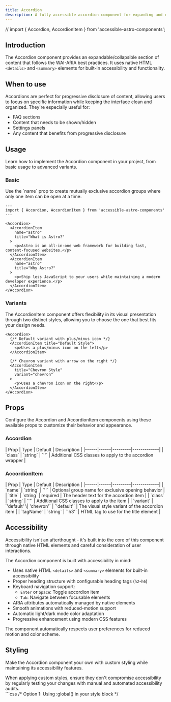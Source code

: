 ```yaml
---
title: Accordion
description: A fully accessible accordion component for expanding and collapsing content sections using native HTML elements.
---
```


// import { Accordion, AccordionItem } from 'accessible-astro-components';

## Introduction

The Accordion component provides an expandable/collapsible section of content that follows the WAI-ARIA best practices. It uses native HTML `<details>` and `<summary>` elements for built-in accessibility and functionality.

## When to use

Accordions are perfect for progressive disclosure of content, allowing users to focus on specific information while keeping the interface clean and organized. They're especially useful for:

- FAQ sections
- Content that needs to be shown/hidden
- Settings panels
- Any content that benefits from progressive disclosure

## Usage

Learn how to implement the Accordion component in your project, from basic usage to advanced variants.

### Basic

<Aside type="tip" title="Exclusive behavior">
  Use the `name` prop to create mutually exclusive accordion groups where only one item can be open at a time.
</Aside>

```astro ins={7}
---
import { Accordion, AccordionItem } from 'accessible-astro-components'
---

<Accordion>
  <AccordionItem 
    name="astro"
    title="What is Astro?"
  >
    <p>Astro is an all-in-one web framework for building fast, content-focused websites.</p>
  </AccordionItem>
  <AccordionItem 
    name="astro"
    title="Why Astro?"
  >
    <p>Ship less JavaScript to your users while maintaining a modern developer experience.</p>
  </AccordionItem>
</Accordion>
```

### Variants

The AccordionItem component offers flexibility in its visual presentation through two distinct styles, allowing you to choose the one that best fits your design needs.

```astro
<Accordion>
  {/* Default variant with plus/minus icon */}
  <AccordionItem title="Default Style">
    <p>Uses a plus/minus icon on the left</p>
  </AccordionItem>

  {/* Chevron variant with arrow on the right */}
  <AccordionItem 
    title="Chevron Style" 
    variant="chevron"
  >
    <p>Uses a chevron icon on the right</p>
  </AccordionItem>
</Accordion>
```

## Props

Configure the Accordion and AccordionItem components using these available props to customize their behavior and appearance.

### Accordion

<div class="props-wrapper">
| Prop | Type | Default | Description |
|------|------|---------|-------------|
| `class` | `string` | `''` | Additional CSS classes to apply to the accordion wrapper |
</div>

### AccordionItem

<div class="props-wrapper">
| Prop | Type | Default | Description |
|------|------|---------|-------------|
| `name` | `string` | `''` | Optional group name for exclusive opening behavior |
| `title` | `string` | required | The header text for the accordion item |
| `class` | `string` | `''` | Additional CSS classes to apply to the item |
| `variant` | `'default' \| 'chevron'` | `'default'` | The visual style variant of the accordion item |
| `tagName` | `string` | `'h3'` | HTML tag to use for the title element |
</div>

## Accessibility

Accessibility isn't an afterthought - it's built into the core of this component through native HTML elements and careful consideration of user interactions.

The Accordion component is built with accessibility in mind:

- Uses native HTML `<details>` and `<summary>` elements for built-in accessibility
- Proper heading structure with configurable heading tags (`h2`-`h6`)
- Keyboard navigation support:
  - `Enter` or `Space`: Toggle accordion item
  - `Tab`: Navigate between focusable elements
- ARIA attributes automatically managed by native elements
- Smooth animations with reduced-motion support
- Automatic light/dark mode color adaptation
- Progressive enhancement using modern CSS features

<Aside type="tip" title="User preferences">
  The component automatically respects user preferences for reduced motion and color scheme.
</Aside>

## Styling

Make the Accordion component your own with custom styling while maintaining its accessibility features.

<Aside type="caution" title="Accessibility considerations">
  When applying custom styles, ensure they don't compromise accessibility by regularly testing your changes with manual and automated accessibility audits.
</Aside>

<Tabs>
  <TabItem label="Custom CSS">
    ```css
    /* Option 1: Using :global() in your style block */
    <style>
      :global(.accordion .title) {
        font-size: 1.5rem;
        color: var(--sl-color-purple-600);
      }

      :global(.accordion .content) {
        padding: 2rem;
        background: light-dark(hsl(204 20% 94%), hsl(215 25% 15%));
      }
    </style>

    /* Option 2: Using is:global on the style tag */
    <style is:global>
      .accordion .title {
        font-size: 1.5rem;
        color: var(--sl-color-purple-600);
      }

      .accordion .content {
        padding: 2rem;
        background: light-dark(hsl(204 20% 94%), hsl(215 25% 15%));
      }
    </style>
    ```
  </TabItem>
  <TabItem label="Tailwind Classes">
    ```astro
    <Accordion class="border-2 border-dashed border-yellow-400 rounded-lg p-4">
      <AccordionItem 
        title="Styled with Tailwind" 
        class="hover:bg-yellow-50 dark:hover:bg-yellow-900"
      >
        Content
      </AccordionItem>
    </Accordion>
    ```
  </TabItem>
</Tabs>

<Aside type="note" title="Style scoping">
  Astro components use scoped styles by default. To override component styles, you'll need to use either `:global()` selectors or the `is:global` directive on your style tag.
</Aside>

## Interactive examples

See the Accordion component in action with these practical examples demonstrating different variants and styling options.

### Default Style

<div class="not-content">
  <Accordion>
    <AccordionItem title="What is an Accordion?" open>
      <p>An accordion is a vertically stacked set of interactive headings that each reveal a section of content.</p>
      <a href="#">Learn more about accordions</a>
    </AccordionItem>
    <AccordionItem title="When to use Accordions">
      <p>Use accordions to organize related content into collapsible sections, making it easier for users to digest information.</p>
    </AccordionItem>
    <AccordionItem title="Accessibility Benefits">
      <p>Accordions built with native HTML elements provide excellent keyboard navigation and screen reader support out of the box.</p>
    </AccordionItem>
    <AccordionItem title="Best Practices">
      <p>Keep accordion headers clear and concise. Ensure the content within each panel is relevant to its header.</p>
    </AccordionItem>
    <AccordionItem title="Browser Support">
      <p>The details and summary elements used in this accordion have excellent browser support across modern browsers.</p>
    </AccordionItem>
  </Accordion>
</div>

### Chevron Style

<div class="not-content">
  <Accordion>
    <AccordionItem 
      title="Getting Started" 
      variant="chevron"
    >
      <p>Begin by installing the component library using your package manager of choice.</p>
      <a href="#">View installation guide</a>
    </AccordionItem>
    <AccordionItem 
      title="Basic Configuration"
      variant="chevron"
    >
      <p>Configure the accordion component by passing the desired props and styling options.</p>
    </AccordionItem>
    <AccordionItem 
      title="Advanced Usage"
      variant="chevron"
    >
      <p>Learn about exclusive behavior, custom styling, and advanced interaction patterns.</p>
    </AccordionItem>
    <AccordionItem 
      title="Troubleshooting"
      variant="chevron"
    >
      <p>Common issues and their solutions when working with the accordion component.</p>
    </AccordionItem>
    <AccordionItem 
      title="API Reference"
      variant="chevron"
    >
      <p>Complete documentation of all available props, events, and styling options.</p>
    </AccordionItem>
  </Accordion>
</div>
